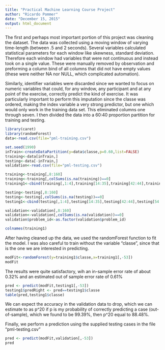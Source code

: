 ```yaml
---
title: "Practical Machine Learning Course Project"
author: "Ricardo Pommer"
date: "December 15, 2015"
output: html_document
---
```


The first and perhaps most important portion of this project was cleaning the dataset. The data was collected using a moving window of varying time-length (between .5 and 2 seconds). Several variables calculated statistical parameters for each window like skewness, standard deviation. Therefore each window had variables that were not continuous and instead took on a single value. These were manually removed by observation and preforming a column bind of all columns that did not have empty values (these were neither NA nor NULL, which complicated automation).

Similarly, identifier variables were discarded since we wanted to focus on numeric variables that could, for any window, any participant and at any point of the exercise, correctly predict the kind of exercise. It was particularly important to perform this imputation since the classe was ordered, making the index variable a very strong predictor, but one which would only work in the training data set. This eliminated columns one through seven. I then divided the data into a 60:40 proportion partition for training and testing.


```r
library(caret)
library(randomForest)
data<-read.csv(file="pml-training.csv")

set.seed(1990)
inTrain<-createDataPartition(y=data$classe,p=0.60,list=FALSE)
training<-data[inTrain,]
testing<-data[-inTrain,]
validation<-read.csv(file="pml-testing.csv")

training<-training[,8:160]
training<-training[,colSums(is.na(training))==0]
training1<-cbind(training[,1:4],training[14:35],training[42:44],training[54:66],training[76:86])

testing<-testing[,8:160]
testing<-testing[,colSums(is.na(testing))==0]
testing1<-cbind(testing[,1:4],testing[14:35],testing[42:44],testing[54:66],testing[76:86])

validation<-validation[,8:160]
validation<-validation[,colSums(is.na(validation))==0]
validation$problem_id<-as.factor(validation$problem_id)

colnames(training1)

```


After having cleaned up the data, we used the randomForest function to fit the model. I was also careful to train without the variable "classe", since that is the one we are interested in predicting.

```r
modFit<-randomForest(y=training1$classe,x=training1[,-53])
modFit
```

The results were quite satisfactory, wih an in-sample error rate of about 0.32% and an estimated out of sample error rate of 0.61%


```r

pred <- predict(modFit,testing1[,-53])
testing1$predRight <- pred==testing1$classe
table(pred,testing1$classe)

```

We can expect the accuracy in the validation data to drop, which we can estimate to as p^20 if p is my probability of correctly predicting a case (out-of-sample), which we found to be 99.39%, then p^20 equal to 88.48%. 

Finally, we perform a prediction using the supplied testing cases in the file "pml-testing.csv"

```r
pred <- predict(modFit,validation[,-53])
pred

```
